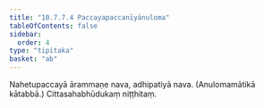 ```yaml
---
title: "10.7.7.4 Paccayapaccanīyānuloma"
tableOfContents: false
sidebar:
  order: 4
type: "tipitaka"
basket: "ab"
---
```



<DynamicBreadcrumb />

<Division number="276">

<Paragraph number="2999">
Nahetupaccayā ārammaṇe nava, adhipatiyā nava. (Anulomamātikā kātabbā.)

</Paragraph>
</Division>

<Paragraph number="3000" type="center">
Cittasahabhūdukaṃ niṭṭhitaṃ.
</Paragraph>